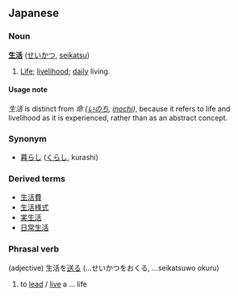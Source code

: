 == Japanese ==
=== Noun ===
'''[[生]][[活]]''' ([[せいかつ]], [[seikatsu]])

# [[Life]]; [[livelihood]]; [[daily]] living.

==== Usage note ====
''生活'' is distinct from ''命 ([[いのち]], [[inochi]])'', because it refers to life and livelihood as it is experienced, rather than as an abstract concept.  

{{sectstub}}

===Synonym===
*[[暮らし]] ([[くらし]], kurashi)

===Derived terms===
*[[生活費]]
*[[生活様式]]
*[[実生活]]
*[[日常生活]]

===Phrasal verb===
(adjective) 生活を[[送る]] (...せいかつをおくる, ...seikatsuwo okuru)

# to [[lead]] / [[live]] a ... life